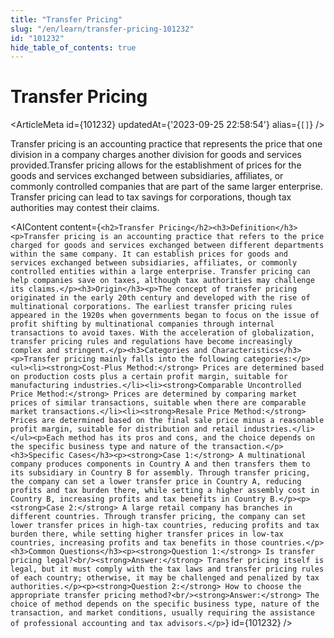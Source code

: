 ```yaml
---
title: "Transfer Pricing"
slug: "/en/learn/transfer-pricing-101232"
id: "101232"
hide_table_of_contents: true
---
```



# Transfer Pricing

<ArticleMeta id={101232} updatedAt={'2023-09-25 22:58:54'} alias={`[]`} />
<div className='border-solid border-b border-t-0 my-4 border-[var(--ifm-color-gray-300)]' />

Transfer pricing is an accounting practice that represents the price that one division in a company charges another division for goods and services provided.Transfer pricing allows for the establishment of prices for the goods and services exchanged between subsidiaries, affiliates, or commonly controlled companies that are part of the same larger enterprise. Transfer pricing can lead to tax savings for corporations, though tax authorities may contest their claims.

<AIContent content={`<h2>Transfer Pricing</h2><h3>Definition</h3><p>Transfer pricing is an accounting practice that refers to the price charged for goods and services exchanged between different departments within the same company. It can establish prices for goods and services exchanged between subsidiaries, affiliates, or commonly controlled entities within a large enterprise. Transfer pricing can help companies save on taxes, although tax authorities may challenge its claims.</p><h3>Origin</h3><p>The concept of transfer pricing originated in the early 20th century and developed with the rise of multinational corporations. The earliest transfer pricing rules appeared in the 1920s when governments began to focus on the issue of profit shifting by multinational companies through internal transactions to avoid taxes. With the acceleration of globalization, transfer pricing rules and regulations have become increasingly complex and stringent.</p><h3>Categories and Characteristics</h3><p>Transfer pricing mainly falls into the following categories:</p><ul><li><strong>Cost-Plus Method:</strong> Prices are determined based on production costs plus a certain profit margin, suitable for manufacturing industries.</li><li><strong>Comparable Uncontrolled Price Method:</strong> Prices are determined by comparing market prices of similar transactions, suitable when there are comparable market transactions.</li><li><strong>Resale Price Method:</strong> Prices are determined based on the final sale price minus a reasonable profit margin, suitable for distribution and retail industries.</li></ul><p>Each method has its pros and cons, and the choice depends on the specific business type and nature of the transaction.</p><h3>Specific Cases</h3><p><strong>Case 1:</strong> A multinational company produces components in Country A and then transfers them to its subsidiary in Country B for assembly. Through transfer pricing, the company can set a lower transfer price in Country A, reducing profits and tax burden there, while setting a higher assembly cost in Country B, increasing profits and tax benefits in Country B.</p><p><strong>Case 2:</strong> A large retail company has branches in different countries. Through transfer pricing, the company can set lower transfer prices in high-tax countries, reducing profits and tax burden there, while setting higher transfer prices in low-tax countries, increasing profits and tax benefits in those countries.</p><h3>Common Questions</h3><p><strong>Question 1:</strong> Is transfer pricing legal?<br/><strong>Answer:</strong> Transfer pricing itself is legal, but it must comply with the tax laws and transfer pricing rules of each country; otherwise, it may be challenged and penalized by tax authorities.</p><p><strong>Question 2:</strong> How to choose the appropriate transfer pricing method?<br/><strong>Answer:</strong> The choice of method depends on the specific business type, nature of the transaction, and market conditions, usually requiring the assistance of professional accounting and tax advisors.</p>`} id={101232} />
